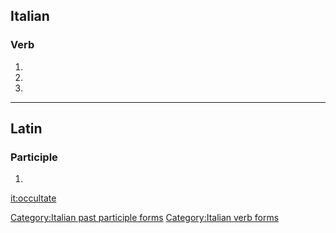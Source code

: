 ==Italian==

===Verb===
{{head|it}}

# {{conjugation of|occultare||2|p|pres|ind|lang=it}}
# {{conjugation of|occultare||2|p|imp|lang=it}}
# {{feminine plural of|occultato|lang=it}}

[[Category:Italian past participle forms]]
[[Category:Italian verb forms]]

----

==Latin==

===Participle===
{{la-part-form|occultāte}}

# {{inflection of|occultātus||voc|m|s|lang=la}}

[[it:occultate]]